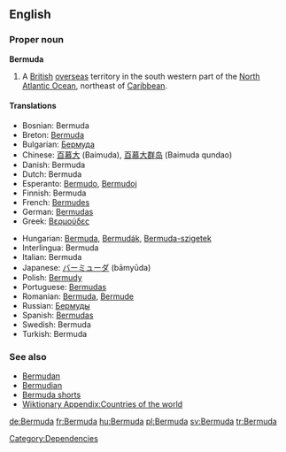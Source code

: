 {{wikipedia}}
==English==

===Proper noun===
'''Bermuda'''

# A [[British]] [[overseas]] territory in the south western part of the [[North Atlantic Ocean]], northeast of [[Caribbean]].

====Translations====
{{top}}
*Bosnian: Bermuda {{f}}
*Breton: [[Bermuda]]
*Bulgarian: [[Бермуда]]
*Chinese: [[百慕大]] (Baimuda), [[百慕大群岛]] (Baimuda qundao)
*Danish: Bermuda
*Dutch: Bermuda
*Esperanto: [[Bermudo]], [[Bermudoj]]
*Finnish: Bermuda
*French: [[Bermudes]] {{f}} {{p}}
*German: [[Bermudas]]
*Greek: [[Βερμούδες]]
{{mid}}
*Hungarian: [[Bermuda]], [[Bermudák]], [[Bermuda-szigetek]]
*Interlingua: Bermuda
*Italian: Bermuda {{f}} {{p}}
*Japanese: [[バーミューダ]] (bāmyūda)
*Polish: [[Bermudy]]
*Portuguese: [[Bermudas]]
*Romanian: [[Bermuda]], [[Bermude]] {{f}}
*Russian: [[Бермуды]]
*Spanish: [[Bermudas]] {{f}} {{p}}
*Swedish: Bermuda
*Turkish: Bermuda
{{bottom}}

===See also===
*[[Bermudan]]
*[[Bermudian]]
*[[Bermuda shorts]]
*[[Wiktionary Appendix:Countries of the world]]

[[Category:Dependencies]]

[[de:Bermuda]]
[[fr:Bermuda]]
[[hu:Bermuda]]
[[pl:Bermuda]]
[[sv:Bermuda]]
[[tr:Bermuda]]